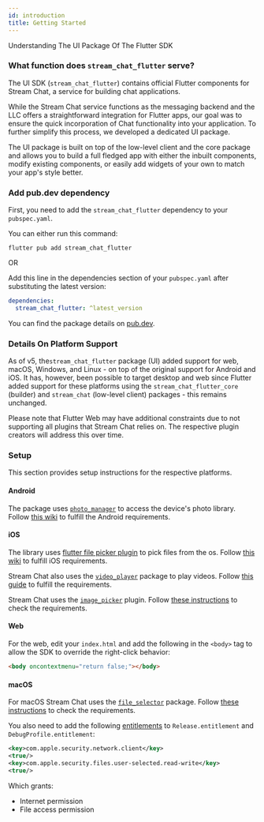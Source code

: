 ```yaml
---
id: introduction
title: Getting Started
---
```


Understanding The UI Package Of The Flutter SDK

### What function does `stream_chat_flutter` serve?

The UI SDK (`stream_chat_flutter`) contains official Flutter components for Stream Chat, a service for building chat applications.

While the Stream Chat service functions as the messaging backend and the LLC offers a straightforward integration for Flutter apps, our goal was to ensure the quick incorporation of Chat functionality into your application. To further simplify this process, we developed a dedicated UI package.

The UI package is built on top of the low-level client and the core package and allows you to build a
full fledged app with either the inbuilt components, modify existing components, or easily add widgets
of your own to match your app's style better.

### Add pub.dev dependency

First, you need to add the `stream_chat_flutter` dependency to your `pubspec.yaml`.

You can either run this command:

```shell
flutter pub add stream_chat_flutter
```

OR

Add this line in the dependencies section of your `pubspec.yaml` after substituting the latest version:

```yaml
dependencies:
  stream_chat_flutter: ^latest_version
```

You can find the package details on [pub.dev](https://pub.dev/packages/stream_chat_flutter).

### Details On Platform Support

As of v5, the`stream_chat_flutter` package (UI) added support for web, macOS, Windows, and Linux - on top of the original support for Android and iOS. It has, however, been possible to target desktop and web since Flutter added support for these platforms using the `stream_chat_flutter_core` (builder) and `stream_chat` (low-level client) packages - this remains unchanged.

Please note that Flutter Web may have additional constraints due to not supporting all plugins that Stream Chat relies on. The respective plugin creators will address this over time.

### Setup

This section provides setup instructions for the respective platforms.

#### Android

The package uses [`photo_manager`](https://pub.dev/packages/photo_manager) to access the device's photo library. Follow [this wiki](https://pub.dev/packages/photo_manager#android-10-q-29) to fulfill the Android requirements.

#### iOS

The library uses [flutter file picker plugin](https://github.com/miguelpruivo/flutter_file_picker) to pick
files from the os. Follow [this wiki](https://github.com/miguelpruivo/flutter_file_picker/wiki/Setup#ios) to fulfill iOS requirements.

Stream Chat also uses the [`video_player`](https://pub.dev/packages/video_player) package to play videos. Follow [this guide](https://pub.dev/packages/video_player#installation) to fulfill the requirements.

Stream Chat uses the [`image_picker`](https://pub.dev/packages/image_picker) plugin.
Follow [these instructions](https://pub.dev/packages/image_picker#ios) to check the requirements.

#### Web

For the web, edit your `index.html` and add the following in the `<body>` tag to allow the SDK to override the right-click behavior:

```html
<body oncontextmenu="return false;"></body>
```

#### macOS

For macOS Stream Chat uses the [`file_selector`](https://pub.dev/packages/file_selector#macos) package. Follow [these instructions](https://pub.dev/packages/file_selector#macos) to check the requirements.

You also need to add the following [entitlements](https://docs.flutter.dev/development/platform-integration/desktop#entitlements-and-the-app-sandbox) to `Release.entitlement` and `DebugProfile.entitlement`:

```xml
<key>com.apple.security.network.client</key>
<true/>
<key>com.apple.security.files.user-selected.read-write</key>
<true/>
```

Which grants:

- Internet permission
- File access permission
